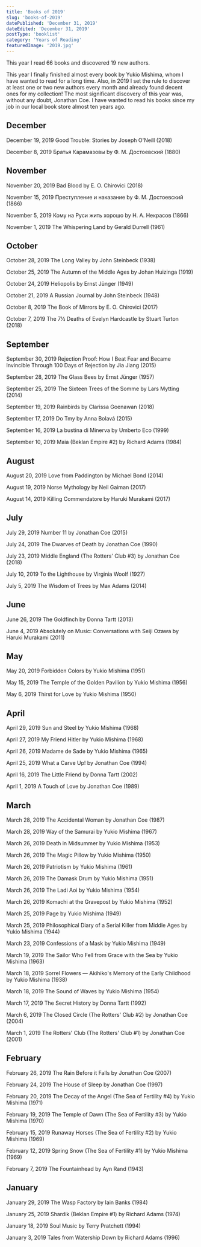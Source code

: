 ```yaml
---
title: 'Books of 2019'
slug: 'books-of-2019'
datePublished: 'December 31, 2019'
dateEdited: 'December 31, 2019'
postType: 'booklist'
category: 'Years of Reading'
featuredImage: '2019.jpg'
---
```


This year I read 66 books and discovered 19 new authors.

This year I finally finished almost every book by Yukio Mishima, whom I have
wanted to read for a long time. Also, in 2019 I set the rule to discover at
least one or two new authors every month and already found decent ones for my
collection! The most significant discovery of this year was, without any doubt,
Jonathan Coe. I have wanted to read his books since my job in our local book
store almost ten years ago.

## December

December 19, 2019 Good Trouble: Stories by Joseph O'Neill (2018)

December 8, 2019 Братья Карамазовы by Ф. М. Достоевский (1880)

## November

November 20, 2019 Bad Blood by E. O. Chirovici (2018)

November 15, 2019 Преступление и наказание by Ф. М. Достоевский (1866)

November 5, 2019 Кому на Руси жить хорошо by Н. А. Некрасов (1866)

November 1, 2019 The Whispering Land by Gerald Durrell (1961)

## October

October 28, 2019 The Long Valley by John Steinbeck (1938)

October 25, 2019 The Autumn of the Middle Ages by Johan Huizinga (1919)

October 24, 2019 Heliopolis by Ernst Jünger (1949)

October 21, 2019 A Russian Journal by John Steinbeck (1948)

October 8, 2019 The Book of Mirrors by E. O. Chirovici (2017)

October 7, 2019 The 7½ Deaths of Evelyn Hardcastle by Stuart Turton (2018)

## September

September 30, 2019 Rejection Proof: How I Beat Fear and Became Invincible
Through 100 Days of Rejection by Jia Jiang (2015)

September 28, 2019 The Glass Bees by Ernst Jünger (1957)

September 25, 2019 The Sixteen Trees of the Somme by Lars Mytting (2014)

September 19, 2019 Rainbirds by Clarissa Goenawan (2018)

September 17, 2019 Do Tmy by Anna Bolavá (2015)

September 16, 2019 La bustina di Minerva by Umberto Eco (1999)

September 10, 2019 Maia (Beklan Empire #2) by Richard Adams (1984)

## August

August 20, 2019 Love from Paddington by Michael Bond (2014)

August 19, 2019 Norse Mythology by Neil Gaiman (2017)

August 14, 2019 Killing Commendatore by Haruki Murakami (2017)

## July

July 29, 2019 Number 11 by Jonathan Coe (2015)

July 24, 2019 The Dwarves of Death by Jonathan Coe (1990)

July 23, 2019 Middle England (The Rotters' Club #3) by Jonathan Coe (2018)

July 10, 2019 To the Lighthouse by Virginia Woolf (1927)

July 5, 2019 The Wisdom of Trees by Max Adams (2014)

## June

June 26, 2019 The Goldfinch by Donna Tartt (2013)

June 4, 2019 Absolutely on Music: Conversations with Seiji Ozawa by Haruki
Murakami (2011)

## May

May 20, 2019 Forbidden Colors by Yukio Mishima (1951)

May 15, 2019 The Temple of the Golden Pavilion by Yukio Mishima (1956)

May 6, 2019 Thirst for Love by Yukio Mishima (1950)

## April

April 29, 2019 Sun and Steel by Yukio Mishima (1968)

April 27, 2019 My Friend Hitler by Yukio Mishima (1968)

April 26, 2019 Madame de Sade by Yukio Mishima (1965)

April 25, 2019 What a Carve Up! by Jonathan Coe (1994)

April 16, 2019 The Little Friend by Donna Tartt (2002)

April 1, 2019 A Touch of Love by Jonathan Coe (1989)

## March

March 28, 2019 The Accidental Woman by Jonathan Coe (1987)

March 28, 2019 Way of the Samurai by Yukio Mishima (1967)

March 26, 2019 Death in Midsummer by Yukio Mishima (1953)

March 26, 2019 The Magic Pillow by Yukio Mishima (1950)

March 26, 2019 Patriotism by Yukio Mishima (1961)

March 26, 2019 The Damask Drum by Yukio Mishima (1951)

March 26, 2019 The Ladi Aoi by Yukio Mishima (1954)

March 26, 2019 Komachi at the Gravepost by Yukio Mishima (1952)

March 25, 2019 Page by Yukio Mishima (1949)

March 25, 2019 Philosophical Diary of a Serial Killer from Middle Ages by Yukio
Mishima (1944)

March 23, 2019 Confessions of a Mask by Yukio Mishima (1949)

March 19, 2019 The Sailor Who Fell from Grace with the Sea by Yukio Mishima
(1963)

March 18, 2019 Sorrel Flowers — Akihiko's Memory of the Early Childhood by Yukio
Mishima (1938)

March 18, 2019 The Sound of Waves by Yukio Mishima (1954)

March 17, 2019 The Secret History by Donna Tartt (1992)

March 6, 2019 The Closed Circle (The Rotters' Club #2) by Jonathan Coe (2004)

March 1, 2019 The Rotters' Club (The Rotters' Club #1) by Jonathan Coe (2001)

## February

February 26, 2019 The Rain Before it Falls by Jonathan Coe (2007)

February 24, 2019 The House of Sleep by Jonathan Coe (1997)

February 20, 2019 The Decay of the Angel (The Sea of Fertility #4) by Yukio
Mishima (1971)

February 19, 2019 The Temple of Dawn (The Sea of Fertility #3) by Yukio Mishima
(1970)

February 15, 2019 Runaway Horses (The Sea of Fertility #2) by Yukio Mishima
(1969)

February 12, 2019 Spring Snow (The Sea of Fertility #1) by Yukio Mishima (1969)

February 7, 2019 The Fountainhead by Ayn Rand (1943)

## January

January 29, 2019 The Wasp Factory by Iain Banks (1984)

January 25, 2019 Shardik (Beklan Empire #1) by Richard Adams (1974)

January 18, 2019 Soul Music by Terry Pratchett (1994)

January 3, 2019 Tales from Watership Down by Richard Adams (1996)
